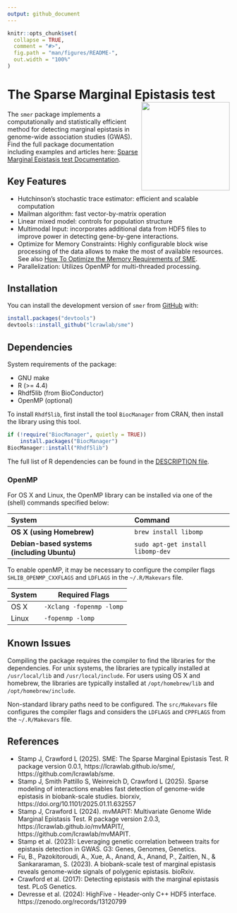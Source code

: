 ```yaml
---
output: github_document
---
```

<!-- README.md is generated from README.Rmd. Please edit that file -->
<!-- You'll still need to render `README.Rmd` regularly, to keep `README.md`
up-to-date.
`devtools::build_readme()` is handy for this. -->

```r
knitr::opts_chunk$set(
  collapse = TRUE,
  comment = "#>",
  fig.path = "man/figures/README-",
  out.width = "100%"
)
```

# The Sparse Marginal Epistasis test <img src="man/figures/logo.png" align="right" height="200" alt="" />

<!-- badges: start -->
<!-- badges: end -->

The `smer` package implements a computationally and statistically efficient method
for detecting marginal epistasis in genome-wide association studies (GWAS).
Find the full package documentation including examples and articles here:
[Sparse Marginal Epistasis test Documentation](https://lcrawlab.github.io/sme/).

## Key Features

-	Hutchinson's stochastic trace estimator: efficient and scalable computation
- Mailman algorithm: fast vector-by-matrix operation
-	Linear mixed model: controls for population structure
- Multimodal Input: incorporates additional data from HDF5 files to improve power in
  detecting gene-by-gene interactions.
-	Optimize for Memory Constraints: Highly configurable block wise processing of the
  data allows to make the most of available resources. See also
  [How To Optimize the Memory Requirements of SME](https://lcrawlab.github.io/sme/articles/tutorial-memory-optimization.html).
-	Parallelization: Utilizes OpenMP for multi-threaded processing.

## Installation

You can install the development version of `smer` from [GitHub](https://github.com/)
with:

``` r
install.packages("devtools")
devtools::install_github("lcrawlab/sme")
```

## Dependencies

System requirements of the package:

- GNU make
- R (>= 4.4)
- Rhdf5lib (from BioConductor)
- OpenMP (optional)

To install `Rhdf5lib`, first install the tool `BiocManager` from CRAN, then install
the library using this tool.

```r
if (!require("BiocManager", quietly = TRUE))
    install.packages("BiocManager")
BiocManager::install("Rhdf5lib")
```

The full list of R dependencies can be found in the
[DESCRIPTION file](https://github.com/lcrawlab/sme/blob/main/DESCRIPTION).

### OpenMP

For OS X and Linux, the OpenMP library can be installed via one of the (shell)
commands specified below:

| System                                    | Command                           |
|:------------------------------------------|:----------------------------------|
| **OS X (using Homebrew)**                 | `brew install libomp`             |
|**Debian-based systems (including Ubuntu)**| `sudo apt-get install libomp-dev` |


To enable openMP, it may be necessary to configure the compiler flags
`SHLIB_OPENMP_CXXFLAGS` and `LDFLAGS` in the `~/.R/Makevars` file.

| System  | Required Flags          |
|---------|-------------------------|
| OS X    | `-Xclang -fopenmp -lomp`|
| Linux   | `-fopenmp -lomp`        |

## Known Issues

Compiling the package requires the compiler to find the libraries for the
dependencies. For unix systems, the libraries are typically installed at
`/usr/local/lib` and `/usr/local/include`. For users using OS X and homebrew, the
libraries are typically installed at `/opt/homebrew/lib` and `/opt/homebrew/include`.

Non-standard library paths need to be configured. The `src/Makevars` file
configures the compiler flags and considers the `LDFLAGS` and `CPPFLAGS` from the
`~/.R/Makevars` file.

## References
- Stamp J, Crawford L (2025). SME: The Sparse Marginal Epistasis Test. R package 
  version 0.0.1, https://lcrawlab.github.io/sme/, https://github.com/lcrawlab/sme.
- Stamp J, Smith Pattillo S, Weinreich D, Crawford L (2025). Sparse modeling of 
  interactions enables fast detection of genome-wide epistasis in biobank-scale 
  studies. biorxiv, https://doi.org/10.1101/2025.01.11.632557
- Stamp J, Crawford L (2024). mvMAPIT: Multivariate Genome Wide Marginal Epistasis
  Test. R package version 2.0.3, https://lcrawlab.github.io/mvMAPIT/,
  https://github.com/lcrawlab/mvMAPIT.
-	Stamp et al. (2023): Leveraging genetic correlation between traits for epistasis
  detection in GWAS. G3: Genes, Genomes, Genetics.
- Fu, B., Pazokitoroudi, A., Xue, A., Anand, A., Anand, P., Zaitlen, N., &
  Sankararaman, S. (2023). A biobank-scale test of marginal epistasis reveals
  genome-wide signals of polygenic epistasis. bioRxiv.
-	Crawford et al. (2017): Detecting epistasis with the marginal epistasis test.
  PLoS Genetics.
- Devresse et al. (2024): HighFive - Header-only C++ HDF5 interface.
  https://zenodo.org/records/13120799
